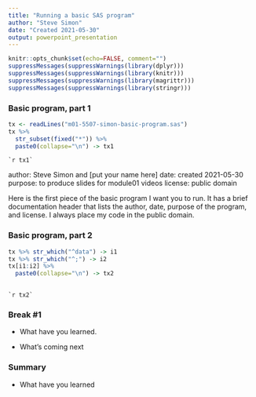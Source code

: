 ```yaml
---
title: "Running a basic SAS program"
author: "Steve Simon"
date: "Created 2021-05-30"
output: powerpoint_presentation
---
```


```r
knitr::opts_chunk$set(echo=FALSE, comment="")
suppressMessages(suppressWarnings(library(dplyr)))
suppressMessages(suppressWarnings(library(knitr)))
suppressMessages(suppressWarnings(library(magrittr)))
suppressMessages(suppressWarnings(library(stringr)))
```

### Basic program, part 1

```r
tx <- readLines("m01-5507-simon-basic-program.sas")
tx %>% 
  str_subset(fixed("*")) %>%
  paste0(collapse="\n") -> tx1  
```

```{}
`r tx1`
```

<div class="notes">

author: Steve Simon and [put your name here]
date: created 2021-05-30
purpose: to produce slides for module01 videos
license: public domain

Here is the first piece of the basic program I want you to run. It has a brief documentation header that lists the author, date, purpose of the program, and license. I always place my code in the public domain.

</div>

### Basic program, part 2

```r
tx %>% str_which("^data") -> i1
tx %>% str_which("^;") -> i2
tx[i1:i2] %>%
  paste0(collapse="\n") -> tx2  
  
```

```{}
`r tx2`
```

<div class="notes">



</div>

### Break #1

+ What have you learned.

+ What's coming next



### Summary

+ What have you learned
